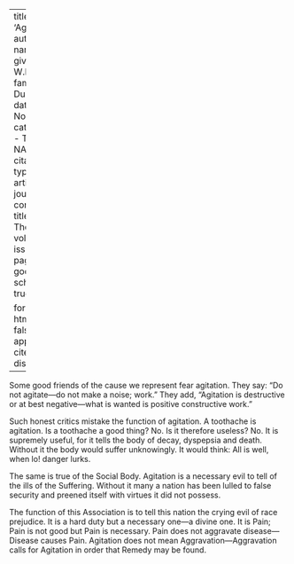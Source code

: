 
---
title: 'Agitation'
author:
  - name:
      given: W.E.B.
      family: Du Bois
date: Nov. 1910
categories: 
  - Tactics
  - NAACP
citation: 
  type: article-journal
  container-title: The Crisis
  volume: 1
  issue: 1
  page: 11
google-scholar: true

format:
  html:
    toc: false
    appendix-cite-as: display
---


Some good friends of the cause we represent fear agitation. They say: "Do not agitate---do not make a noise; work." They add, "Agitation is destructive or at best negative---what is wanted is positive constructive work."

Such honest critics mistake the function of agitation. A toothache is agitation. Is a toothache a good thing? No. Is it therefore useless? No. It is supremely useful, for it tells the body of decay, dyspepsia and death. Without it the body would suffer unknowingly. It would think: All is well, when lo! danger lurks.

The same is true of the Social Body. Agitation is a necessary evil to tell of the ills of the Suffering. Without it many a nation has been lulled to false security and preened itself with virtues it did not possess.

The function of this Association is to tell this nation the crying evil of race prejudice. It is a hard duty but a necessary one---a divine one. It is Pain; Pain is not good but Pain is necessary. Pain does not aggravate disease---Disease causes Pain. Agitation does not mean Aggravation---Aggravation calls for Agitation in order that Remedy may be found.

